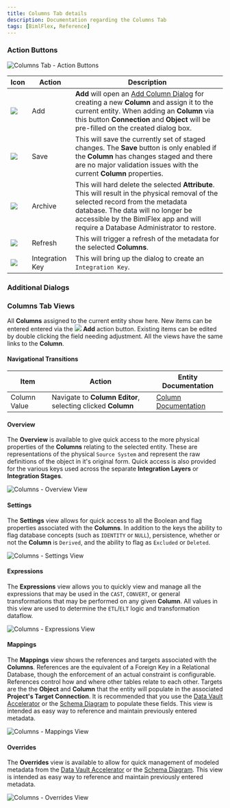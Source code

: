 ```yaml
---
title: Columns Tab details
description: Documentation regarding the Columns Tab
tags: [BimlFlex, Reference]
---
```



### Action Buttons

<img
    src="images/bimlflex-app-tab-columns-actions.png"
    title="Columns Tab - Action Buttons"
/>

|Icon|Action|Description|
|-|-|-|
|<div class="icon-col m-5"><img src="images/svg-icons/add.svg" /></div>|<span class="nowrap-col m-5">Add</span>|**Add** will open an [Add Column Dialog](#add-column-dialog) for creating a new **Column** and assign it to the current entity.  When adding an **Column** via this button **Connection** and **Object** will be pre-filled on the created dialog box.|
|<div class="icon-col m-5"><img src="images/svg-icons/save.svg" /></div>|Save|This will save the currently set of staged changes.  The **Save** button is only enabled if the **Column** has changes staged and there are no major validation issues with the current **Column** properties.|
|<div class="icon-col m-5"><img src="images/svg-icons/archive-delete.svg" /></div>|<span class="nowrap-col m-5">Archive</span>|This will hard delete the selected **Attribute**.  This will result in the physical removal of the selected record from the metadata database.  The data will no longer be accessible by the BimlFlex app and will require a Database Administrator to restore.|[Archive Column](#archive-column-dialog)|
|<div class="icon-col m-5"><img src="images/svg-icons/refresh.svg" /></div>|Refresh|This will trigger a refresh of the metadata for the selected **Columns**.||
|<div class="icon-col m-5"><img src="images/svg-icons/composite-key.svg" /></div>|Integration Key|This will bring up the dialog to create an `Integration Key`.|[Generate Derived Integration Key](#generate-derived-integration-key-dialog)|

### Additional Dialogs  

<DialogAddColumn />  

<DialogArchiveColumnList />  

<DialogGenerateDerivedIntegrationKey />  

### Columns Tab Views  

All **Columns** assigned to the current entity show here.  New items can be entered entered via the <img class="icon-inline" src="images/svg-icons/add.svg" /> **Add** action button.  Existing items can be edited by double clicking the field needing adjustment.  All the views have the same links to the **Column**.  

#### Navigational Transitions  

|Item|Action|Entity Documentation|
|-|-|-|
|Column Value|Navigate to **Column Editor**, selecting clicked **Column**|[Column Documentation](./column-editor)

#### Overview  

The **Overview** is available to give quick access to the more physical properties of the **Columns** relating to the selected entity.  These are representations of the physical `Source System` and represent the raw definitions of the object in it's original form.  Quick access is also provided for the various keys used across the separate **Integration Layers** or **Integration Stages**.  

<img
    src="images/bimlflex-app-tab-columns-views-overview.png"
    title="Columns - Overview View"
/>

#### Settings  

The **Settings** view allows for quick access to all the Boolean and flag properties associated with the **Columns**.  In addition to the keys the ability to flag database concepts (such as `IDENTITY` or `NULL`), persistence, whether or not the **Column** is `Derived`, and the ability to flag as `Excluded` or `Deleted`.  

<img
    src="images/bimlflex-app-tab-columns-views-settings.png"
    title="Columns - Settings View"
/>

#### Expressions  

The **Expressions** view allows you to quickly view and manage all the expressions that may be used in the `CAST`, `CONVERT`, or general transformations that may be performed on any given **Column**.  All values in this view are used to determine the `ETL`/`ELT` logic and transformation dataflow.  

<img
    src="images/bimlflex-app-tab-columns-views-expressions.png"
    title="Columns - Expressions View"
/>

#### Mappings  

The **Mappings** view shows the references and targets associated with the **Columns**.  References are the equivalent of a Foreign Key in a Relational Database, though the enforcement of an actual constraint is configurable.  References control how and where other tables relate to each other.  Targets are the the **Object** and **Column** that the entity will populate in the associated **Project's Target Connection**.  It is recommended that you use the [Data Vault Accelerator](./accelerator) or the [Schema Diagram](schema-diagram.md) to populate these fields.  This view is intended as easy way to reference and maintain previously entered metadata.  

<img
    src="images/bimlflex-app-tab-columns-views-mappings.png"
    title="Columns - Mappings View"
/>

#### Overrides  

The **Overrides** view is available to allow for quick management of modeled metadata from the [Data Vault Accelerator](./accelerator) or the [Schema Diagram](schema-diagram.md).  This view is intended as easy way to reference and maintain previously entered metadata.  

<img
    src="images/bimlflex-app-tab-columns-views-overrides.png"
    title="Columns - Overrides View"
/>
